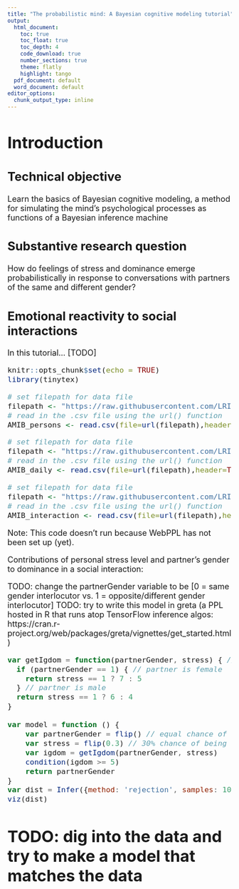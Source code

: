 ```yaml
---
title: "The probabilistic mind: A Bayesian cognitive modeling tutorial"
output:
  html_document:
    toc: true
    toc_float: true
    toc_depth: 4
    code_download: true
    number_sections: true
    theme: flatly
    highlight: tango
  pdf_document: default
  word_document: default
editor_options:
  chunk_output_type: inline
---
```


<font size="4">

# Introduction

## Technical objective
Learn the basics of Bayesian cognitive modeling, a method for simulating the mind's psychological processes as functions of a Bayesian inference machine

## Substantive research question
How do feelings of stress and dominance emerge probabilistically in response to conversations with partners of the same and different gender?

## Emotional reactivity to social interactions
In this tutorial... [TODO]

```r
knitr::opts_chunk$set(echo = TRUE)
library(tinytex)
```

```r
# set filepath for data file
filepath <- "https://raw.githubusercontent.com/LRI-2/Data/main/ILD/AMIBshare_persons_2019_0501.csv"
# read in the .csv file using the url() function
AMIB_persons <- read.csv(file=url(filepath),header=TRUE)
```

```r
# set filepath for data file
filepath <- "https://raw.githubusercontent.com/LRI-2/Data/main/ILD/AMIBshare_daily_2019_0501.csv"
# read in the .csv file using the url() function
AMIB_daily <- read.csv(file=url(filepath),header=TRUE)
```

```r
# set filepath for data file
filepath <- "https://raw.githubusercontent.com/LRI-2/Data/main/ILD/AMIBshare_interaction_2019_0501.csv"
# read in the .csv file using the url() function
AMIB_interaction <- read.csv(file=url(filepath),header=TRUE)
```

Note: This code doesn't run because WebPPL has not been set up (yet).  

Contributions of personal stress level and partner's gender to dominance in a social interaction:  

TODO: change the partnerGender variable to be [0 = same gender interlocutor vs. 1 = opposite/different gender interlocutor]
TODO: try to write this model in greta (a PPL hosted in R that runs atop TensorFlow inference algos: https://cran.r-project.org/web/packages/greta/vignettes/get_started.html)
```js
var getIgdom = function(partnerGender, stress) { // igdom = interaction-level dominance
  if (partnerGender == 1) { // partner is female
    return stress == 1 ? 7 : 5
  } // partner is male
  return stress == 1 ? 6 : 4
}

var model = function () {
    var partnerGender = flip() // equal chance of having male vs. female partner
    var stress = flip(0.3) // 30% chance of being stressed
    var igdom = getIgdom(partnerGender, stress)
    condition(igdom >= 5)
    return partnerGender
}
var dist = Infer({method: 'rejection', samples: 1000}, model)
viz(dist)
```

# TODO: dig into the data and try to make a model that matches the data

</font>